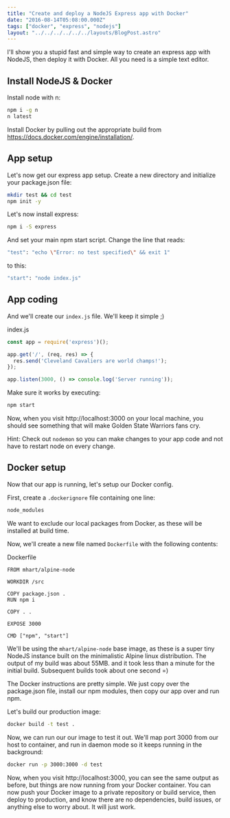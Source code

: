 ```yaml
---
title: "Create and deploy a NodeJS Express app with Docker"
date: "2016-08-14T05:08:00.000Z"
tags: ["docker", "express", "nodejs"]
layout: "../../../../../../layouts/BlogPost.astro"
---
```



I'll show you a stupid fast and simple way to create an express app with NodeJS, then deploy it with Docker. All you need is a simple text editor.

## Install NodeJS & Docker

Install node with n:

```bash
npm i -g n
n latest
```

Install Docker by pulling out the appropriate build from <a href="https://docs.docker.com/engine/installation/" target="_blank">https://docs.docker.com/engine/installation/</a>.

## App setup

Let's now get our express app setup. Create a new directory and initialize your package.json file:

```bash
mkdir test && cd test
npm init -y
```

Let's now install express:

```bash
npm i -S express
```

And set your main npm start script. Change the line that reads:

```bash
"test": "echo \"Error: no test specified\" && exit 1"
```

to this:

```bash
"start": "node index.js"
```

## App coding

And we'll create our `index.js` file. We'll keep it simple ;)

<div class="gatsby-code-title">index.js</div>

```javascript
const app = require('express')();

app.get('/', (req, res) => {
  res.send('Cleveland Cavaliers are world champs!');
});

app.listen(3000, () => console.log('Server running'));
```

Make sure it works by executing:

```bash
npm start
```

Now, when you visit http://localhost:3000 on your local machine, you should see something that will make Golden State Warriors fans cry.

Hint: Check out `nodemon` so you can make changes to your app code and not have to restart node on every change.

## Docker setup

Now that our app is running, let's setup our Docker config.

First, create a `.dockerignore` file containing one line:

```bash
node_modules
```

We want to exclude our local packages from Docker, as these will be installed at build time.

Now, we'll create a new file named `Dockerfile` with the following contents:

<div class="gatsby-code-title">Dockerfile</div>

```docker
FROM mhart/alpine-node

WORKDIR /src

COPY package.json .
RUN npm i

COPY . .

EXPOSE 3000

CMD ["npm", "start"]
```

We'll be using the `mhart/alpine-node` base image, as these is a super tiny NodeJS instance built on the minimalistic Alpine linux distribution. The output of my build was about 55MB. and it took less than a minute for the initial build. Subsequent builds took about one second =)

The Docker instructions are pretty simple. We just copy over the package.json file, install our npm modules, then copy our app over and run npm.

Let's build our production image:

```bash
docker build -t test .
```

Now, we can run our our image to test it out. We'll map port 3000 from our host to container, and run in daemon mode so it keeps running in the background:

```bash
docker run -p 3000:3000 -d test
```

Now, when you visit http://localhost:3000, you can see the same output as before, but things are now running from your Docker container. You can now push your Docker image to a private repository or build service, then deploy to production, and know there are no dependencies, build issues, or anything else to worry about. It will just work.
